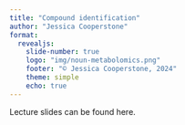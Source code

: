 ```yaml
---
title: "Compound identification"
author: "Jessica Cooperstone"
format: 
  revealjs:
    slide-number: true
    logo: "img/noun-metabolomics.png"
    footer: "© Jessica Cooperstone, 2024"
    theme: simple
    echo: true
---
```


Lecture slides can be found here.

